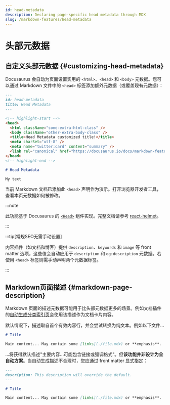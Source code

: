 ```yaml
---
id: head-metadata
description: Declaring page-specific head metadata through MDX
slug: /markdown-features/head-metadata
---
```


# 头部元数据

## 自定义头部元数据 {#customizing-head-metadata}

Docusaurus 会自动为页面设置实用的 `<html>`、`<head>` 和 `<body>` 元数据。您可以通过 Markdown 文件中的 `<head>` 标签添加额外元数据（或覆盖现有元数据）：

```md title="markdown-features-head-metadata.mdx"
---
id: head-metadata
title: Head Metadata
---

<!-- highlight-start -->
<head>
  <html className="some-extra-html-class" />
  <body className="other-extra-body-class" />
  <title>Head Metadata customized title!</title>
  <meta charSet="utf-8" />
  <meta name="twitter:card" content="summary" />
  <link rel="canonical" href="https://docusaurus.io/docs/markdown-features/head-metadata" />
</head>
<!-- highlight-end -->

# Head Metadata

My text
```

<head>
  <html className="some-extra-html-class" />
  <body className="other-extra-body-class" />
  <title>Head Metadata customized title!</title>
  <meta charSet="utf-8" />
  <meta name="twitter:card" content="summary" />
  <link rel="canonical" href="https://docusaurus.io/docs/markdown-features/head-metadata" />
</head>

当前 Markdown 文档已添加此 `<head>` 声明作为演示。打开浏览器开发者工具，查看本页元数据如何被修改。

:::note

此功能基于 Docusaurus 的 [`<Head>`](./../../docusaurus-core.mdx#head) 组件实现。完整文档请参考 [react-helmet](https://github.com/nfl/react-helmet)。

:::

:::tip[常规SEO无需手动设置]

内容插件（如文档和博客）提供 `description`、`keywords` 和 `image` 等 front matter 选项，这些值会自动应用于 `description` 和 `og:description` 元数据。若使用 `<head>` 标签则需手动声明两个元数据标签。

:::

## Markdown页面描述 {#markdown-page-description}

Markdown 页面的描述元数据可能用于比头部元数据更多的场景。例如文档插件的[自动生成分类索引页](../docs/sidebar/items.mdx#generated-index-page)会使用该描述作为文档卡片内容。

默认情况下，描述取自首个有效内容行，并会尝试转换为纯文本。例如以下文件...

```md
# Title

Main content... May contain some [links](./file.mdx) or **emphasis**.
```

...将获得默认描述"主要内容...可能包含链接或强调格式"。但**该功能并非设计为全自动方案**。当自动生成描述不合理时，您应通过 front matter 显式指定：

```md
---
description: This description will override the default.
---

# Title

Main content... May contain some [links](./file.mdx) or **emphasis**.
```